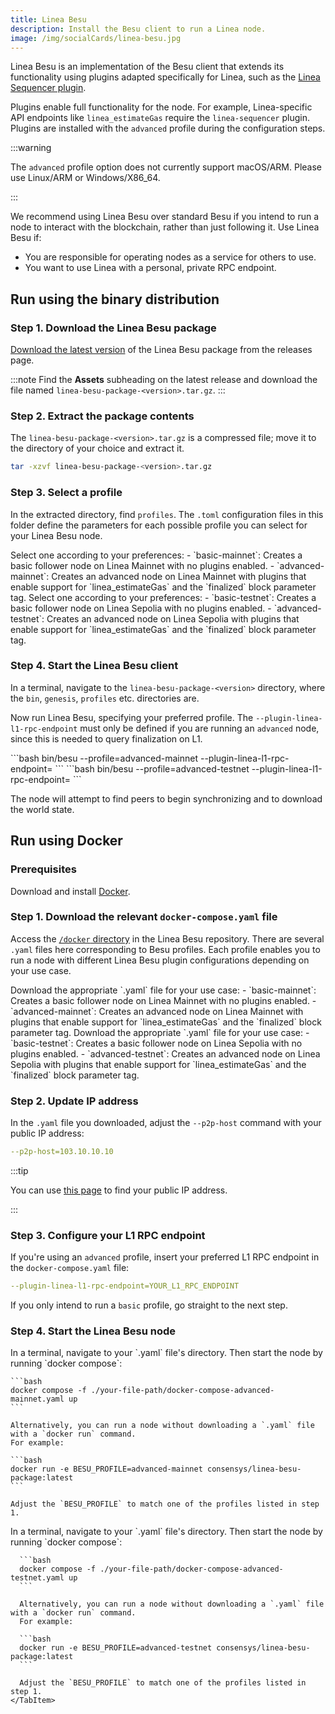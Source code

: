 ```yaml
---
title: Linea Besu
description: Install the Besu client to run a Linea node.
image: /img/socialCards/linea-besu.jpg
---
```




Linea Besu is an implementation of the Besu client that extends its functionality using plugins
adapted specifically for Linea, such as the
[Linea Sequencer plugin](https://github.com/Consensys/linea-sequencer).

Plugins enable full functionality for the node. For example,
Linea-specific API endpoints like `linea_estimateGas` require the `linea-sequencer` plugin.
Plugins are installed with the `advanced` profile during the configuration steps.

:::warning

The `advanced` profile option does not currently support macOS/ARM. Please use 
Linux/ARM or Windows/X86_64. 

:::

We recommend using Linea Besu over standard Besu if you intend to run a node to interact 
with the blockchain, rather than just following it. Use Linea Besu if:
- You are responsible for operating nodes as a service for others to use.
- You want to use Linea with a personal, private RPC endpoint.

## Run using the binary distribution

### Step 1. Download the Linea Besu package

[Download the latest version](https://github.com/Consensys/linea-besu-package/releases) of the
Linea Besu package from the releases page.

:::note
Find the **Assets** subheading on the latest release and download the file named
`linea-besu-package-<version>.tar.gz`.
:::

### Step 2. Extract the package contents

The `linea-besu-package-<version>.tar.gz` is a compressed file; move it to the directory of your choice 
and extract it.

```bash
tar -xzvf linea-besu-package-<version>.tar.gz
```

### Step 3. Select a profile

In the extracted directory, find `profiles`. The `.toml` configuration files in this folder define 
the parameters for each possible profile you can select for your Linea Besu node. 

<Tabs groupId="networks" className="my-tabs">
  <TabItem value="mainnet" label="Mainnet">
    Select one according to your preferences:
    - `basic-mainnet`: Creates a basic follower node on Linea Mainnet with no plugins enabled.
    - `advanced-mainnet`: Creates an advanced node on Linea Mainnet with plugins that enable support for
    `linea_estimateGas` and the `finalized` block parameter tag.
  </TabItem>
  <TabItem value="Linea Sepolia" label="Linea Sepolia">
    Select one according to your preferences:
    - `basic-testnet`: Creates a basic follower node on Linea Sepolia with no plugins enabled.
    - `advanced-testnet`: Creates an advanced node on Linea Sepolia with plugins that enable support for
    `linea_estimateGas` and the `finalized` block parameter tag.
  </TabItem>
</Tabs>

### Step 4. Start the Linea Besu client

In a terminal, navigate to the `linea-besu-package-<version>` directory, where the `bin`, `genesis`, 
`profiles` etc. directories are. 

Now run Linea Besu, specifying your preferred profile. The `--plugin-linea-l1-rpc-endpoint` must 
only be defined if you are running an `advanced` node, since this is needed to query finalization
on L1.

<Tabs groupId="networks" className="my-tabs">
    <TabItem value="mainnet" label="Mainnet">
    ```bash
    bin/besu --profile=advanced-mainnet --plugin-linea-l1-rpc-endpoint=<endpoint> 
    ```
    </TabItem>
    <TabItem value="Linea Sepolia" label="Linea Sepolia">
    ```bash
    bin/besu --profile=advanced-testnet --plugin-linea-l1-rpc-endpoint=<endpoint> 
    ```
    </TabItem>
</Tabs>

The node will attempt to find peers to begin synchronizing and to download the world state.

## Run using Docker

### Prerequisites

Download and install [Docker](https://www.docker.com/products/docker-desktop/).

### Step 1. Download the relevant `docker-compose.yaml` file

Access the [`/docker` directory](https://github.com/Consensys/linea-besu-package/tree/main/docker) 
in the Linea Besu repository. There are several `.yaml` files here corresponding to Besu profiles. 
Each profile enables you to run a node with different Linea Besu plugin configurations depending on
your use case.

<Tabs groupId="networks" className="my-tabs">
  <TabItem value="mainnet" label="Mainnet">
    Download the appropriate `.yaml` file for your use case:
    - `basic-mainnet`: Creates a basic follower node on Linea Mainnet with no plugins enabled.
    - `advanced-mainnet`: Creates an advanced node on Linea Mainnet with plugins that enable support 
    for `linea_estimateGas` and the `finalized` block parameter tag.
  </TabItem>
  <TabItem value="Linea Sepolia" label="Linea Sepolia">
    Download the appropriate `.yaml` file for your use case:
    - `basic-testnet`: Creates a basic follower node on Linea Sepolia with no plugins enabled.
    - `advanced-testnet`: Creates an advanced node on Linea Sepolia with plugins that enable support 
    for `linea_estimateGas` and the `finalized` block parameter tag.
  </TabItem>
</Tabs>

### Step 2. Update IP address

In the `.yaml` file you downloaded, adjust the `--p2p-host` command with your public IP address:

```yaml
--p2p-host=103.10.10.10
```

:::tip

You can use [this page](https://www.whatismyip.com/) to find your public IP address.

:::

### Step 3. Configure your L1 RPC endpoint

If you're using an `advanced` profile, insert your preferred L1 RPC endpoint in the 
`docker-compose.yaml` file:

```yaml
--plugin-linea-l1-rpc-endpoint=YOUR_L1_RPC_ENDPOINT
```

If you only intend to run a `basic` profile, go straight to the next step.

### Step 4. Start the Linea Besu node

<Tabs groupId="networks" className="my-tabs">
  <TabItem value="mainnet" label="Mainnet">
    In a terminal, navigate to your `.yaml` file's directory. Then start the node by running 
    `docker compose`: 

    ```bash
    docker compose -f ./your-file-path/docker-compose-advanced-mainnet.yaml up
    ```

    Alternatively, you can run a node without downloading a `.yaml` file with a `docker run` command. 
    For example:

    ```bash
    docker run -e BESU_PROFILE=advanced-mainnet consensys/linea-besu-package:latest
    ```

    Adjust the `BESU_PROFILE` to match one of the profiles listed in step 1. 
  </TabItem>
  <TabItem value="Linea Sepolia" label="Linea Sepolia">
      In a terminal, navigate to your `.yaml` file's directory. Then start the node by running 
      `docker compose`: 

      ```bash
      docker compose -f ./your-file-path/docker-compose-advanced-testnet.yaml up
      ```

      Alternatively, you can run a node without downloading a `.yaml` file with a `docker run` command. 
      For example:

      ```bash
      docker run -e BESU_PROFILE=advanced-testnet consensys/linea-besu-package:latest
      ```

      Adjust the `BESU_PROFILE` to match one of the profiles listed in step 1. 
    </TabItem>
</Tabs>
